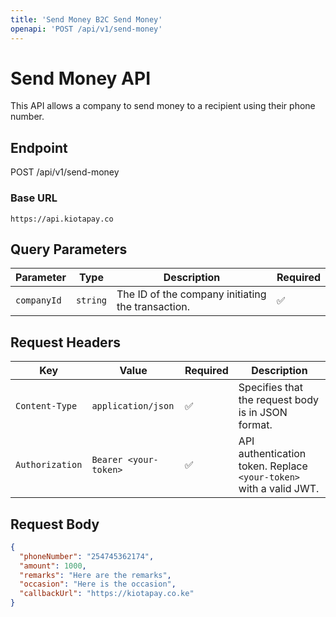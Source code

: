```yaml
---
title: 'Send Money B2C Send Money'
openapi: 'POST /api/v1/send-money'
---
```


# Send Money API

This API allows a company to send money to a recipient using their phone number.

## Endpoint

POST /api/v1/send-money

### Base URL

`https://api.kiotapay.co`

## Query Parameters

| Parameter   | Type     | Description                          | Required |
|-------------|----------|--------------------------------------|----------|
| `companyId` | `string` | The ID of the company initiating the transaction. | ✅       |

## **Request Headers**

| Key             | Value                  | Required | Description |
|----------------|------------------------|----------|-------------|
| `Content-Type` | `application/json`      | ✅       | Specifies that the request body is in JSON format. |
| `Authorization` | `Bearer <your-token>`  | ✅       | API authentication token. Replace `<your-token>` with a valid JWT. |


## Request Body

```json
{
  "phoneNumber": "254745362174",
  "amount": 1000,
  "remarks": "Here are the remarks",
  "occasion": "Here is the occasion",
  "callbackUrl": "https://kiotapay.co.ke"
}

